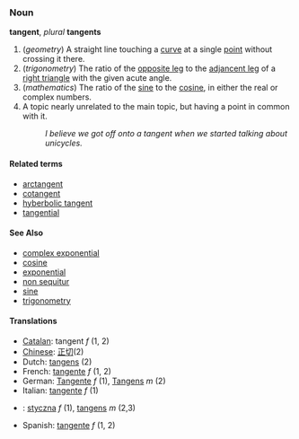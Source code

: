 ===Noun===
'''tangent''', ''plural'' '''tangents'''

#(''geometry'') A straight line touching a [[curve]] at a single [[point]] without crossing it there.
# (''trigonometry'') The ratio of the [[opposite leg]] to the [[adjancent leg]] of a [[right triangle]] with the given acute angle.
#(''mathematics'') The ratio of the [[sine]] to the [[cosine]], in either the real or complex numbers.
# A topic nearly unrelated to the main topic, but having a point in common with it.
#: ''I believe we got off onto a tangent when we started talking about unicycles.''

====Related terms====
*[[arctangent]]
*[[cotangent]]
*[[hyberbolic tangent]]
*[[tangential]]

====See Also====
*[[complex exponential]]
*[[cosine]]
*[[exponential]]
*[[non sequitur]]
*[[sine]]
*[[trigonometry]]

====Translations====
*[[Catalan]]: tangent ''f'' (1, 2)
*[[Chinese]]: [[正切]](2)
*Dutch: [[tangens]] (2)
*French: [[tangente]] ''f'' (1, 2)
*German: [[Tangente]] ''f'' (1), [[Tangens]] ''m'' (2)
*Italian: [[tangente]] ''f'' (1)
*{{pl}}: [[styczna]] ''f'' (1), [[tangens]] ''m'' (2,3)
*Spanish: [[tangente]] ''f'' (1, 2)